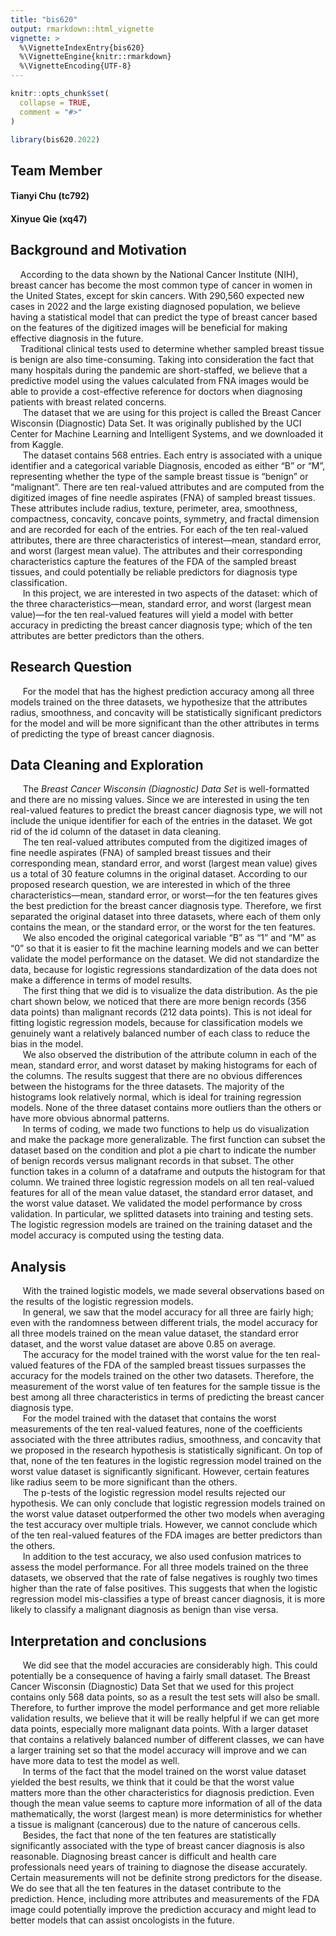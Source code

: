 ```yaml
---
title: "bis620"
output: rmarkdown::html_vignette
vignette: >
  %\VignetteIndexEntry{bis620}
  %\VignetteEngine{knitr::rmarkdown}
  %\VignetteEncoding{UTF-8}
---
```


```r
knitr::opts_chunk$set(
  collapse = TRUE,
  comment = "#>"
)
```

```r
library(bis620.2022)
```
## Team Member
#### Tianyi Chu (tc792)
#### Xinyue Qie (xq47)

## Background and Motivation

&nbsp;&nbsp;&nbsp;&nbsp;According to the data shown by the National Cancer Institute (NIH), breast cancer has become the most common type of cancer in women in the United States, except for skin cancers. With 290,560 expected new cases in 2022 and the large existing diagnosed population, we believe having a statistical model that can predict the type of breast cancer based on the features of the digitized images will be beneficial for making effective diagnosis in the future. 
<br /> 
&nbsp;&nbsp;&nbsp;&nbsp;Traditional clinical tests used to determine whether sampled breast tissue is benign are also time-consuming. Taking into consideration the fact that many hospitals during the pandemic are short-staffed, we believe that a predictive model using the values calculated from FNA images would be able to provide a cost-effective reference for doctors when diagnosing patients with breast related concerns.
<br /> 
&nbsp;&nbsp;&nbsp;&nbsp;
The dataset that we are using for this project is called the Breast Cancer Wisconsin (Diagnostic) Data Set. It was originally published by the UCI Center for Machine Learning and Intelligent Systems, and we downloaded it from Kaggle.
<br /> 
&nbsp;&nbsp;&nbsp;&nbsp;
The dataset contains 568 entries. Each entry is associated with a unique identifier and a categorical variable Diagnosis, encoded as either “B” or “M”, representing whether the type of the sample breast tissue is  “benign” or “malignant”. There are ten real-valued attributes and are computed from the digitized images of fine needle aspirates (FNA) of sampled breast tissues. These attributes include radius, texture, perimeter, area, smoothness, compactness, concavity, concave points, symmetry, and fractal dimension and are recorded for each of the entries. For each of the ten real-valued attributes, there are three characteristics of interest—mean, standard error, and worst (largest mean value). The attributes and their corresponding characteristics capture the features of the FDA of the sampled breast tissues, and could potentially be reliable predictors for diagnosis type classification.
<br /> 
&nbsp;&nbsp;&nbsp;&nbsp;
In this project, we are interested in two aspects of the dataset: which of the three characteristics—mean, standard error, and worst (largest mean value)—for the ten real-valued features will yield a model with better accuracy in predicting the breast cancer diagnosis type; which of the ten attributes are better predictors than the others.

## Research Question
&nbsp;&nbsp;&nbsp;&nbsp;
For the model that has the highest prediction accuracy among all three models trained on the three datasets, we hypothesize that the attributes radius, smoothness, and concavity will be statistically significant predictors for the model and will be more significant than the other attributes in terms of predicting the type of breast cancer diagnosis.

## Data Cleaning and Exploration

&nbsp;&nbsp;&nbsp;&nbsp;
The *Breast Cancer Wisconsin (Diagnostic) Data Set* is well-formatted and there are no missing values. Since we are interested in using the ten real-valued features to predict the breast cancer diagnosis type, we will not include the unique identifier for each of the entries in the dataset. We got rid of the id column of the dataset in data cleaning.
<br /> 
&nbsp;&nbsp;&nbsp;&nbsp;
The ten real-valued attributes computed from the digitized images of fine needle aspirates (FNA) of sampled breast tissues and their corresponding mean, standard error, and worst (largest mean value) gives us a total of 30 feature columns in the original dataset. According to our proposed research question, we are interested in which of the three characteristics—mean, standard error, or worst—for the ten features gives the best prediction for the breast cancer diagnosis type. Therefore, we first separated the original dataset into three datasets, where each of them only contains the mean, or the standard error, or the worst for the ten features.
<br /> 
&nbsp;&nbsp;&nbsp;&nbsp;
We also encoded the original categorical variable “B” as “1” and “M” as “0” so that it is easier to fit the machine learning models and we can better validate the model performance on the dataset. We did not standardize the data, because for logistic regressions standardization of the data does not make a difference in terms of model results.
<br /> 
&nbsp;&nbsp;&nbsp;&nbsp;
The first thing that we did is to visualize the data distribution. As the pie chart shown below, we noticed that there are more benign records (356 data points) than malignant records (212 data points). This is not ideal for fitting logistic regression models, because for classification models we genuinely want a relatively balanced number of each class to reduce the bias in the model. 
<br /> 
&nbsp;&nbsp;&nbsp;&nbsp;
We also observed the distribution of the attribute column in each of the mean, standard error, and worst dataset by making histograms for each of the columns. The results suggest that there are no obvious differences between the histograms for the three datasets. The majority of the histograms look relatively normal, which is ideal for training regression models. None of the three dataset contains more outliers than the others or have more obvious abnormal patterns.
<br /> 
&nbsp;&nbsp;&nbsp;&nbsp;
In terms of coding, we made two functions to help us do visualization and make the package more generalizable. The first function can subset the dataset based on the condition and plot a pie chart to indicate the number of benign records versus malignant records in that subset. The other function takes in a column of a dataframe and outputs the histogram for that column. 
We trained three logistic regression models on all ten real-valued features for all of the mean value dataset, the standard error dataset, and the worst value dataset. We validated the model performance by cross validation. In particular, we splitted datasets into training and testing sets. The logistic regression models are trained on the training dataset and the model accuracy is computed using the testing data.

## Analysis
&nbsp;&nbsp;&nbsp;&nbsp;
With the trained logistic models, we made several observations based on the results of the logistic regression models. 
<br /> 
&nbsp;&nbsp;&nbsp;&nbsp;
In general, we saw that the model accuracy for all three are fairly high; even with the randomness between different trials, the model accuracy for all three models trained on the mean value dataset, the standard error dataset, and the worst value dataset are above 0.85 on average.
<br /> 
&nbsp;&nbsp;&nbsp;&nbsp;
The accuracy for the model trained with the worst value for the ten real-valued features of the FDA of the sampled breast tissues surpasses the accuracy for the models trained on the other two datasets. Therefore, the measurement of the worst value of ten features for the sample tissue is the best among all three characteristics in terms of predicting the breast cancer diagnosis type.
<br /> 
&nbsp;&nbsp;&nbsp;&nbsp;
	For the model trained with the dataset that contains the worst measurements of the ten real-valued features, none of the coefficients associated with the three attributes radius, smoothness, and concavity that we proposed in the research hypothesis is statistically significant. On top of that, none of the ten features in the logistic regression model trained on the worst value dataset is significantly significant. However, certain features like radius seem to be more significant than the others.
	<br /> 
&nbsp;&nbsp;&nbsp;&nbsp;
	The p-tests of the logistic regression model results rejected our hypothesis. We can only conclude that logistic regression models trained on the worst value dataset outperformed the other two models when averaging the test accuracy over multiple trials. However, we cannot conclude which of the ten real-valued features of the FDA images are better predictors than the others. 	
&nbsp;&nbsp;&nbsp;&nbsp;
	In addition to the test accuracy, we also used confusion matrices to assess the model performance. For all three models trained on the three datasets, we observed that the rate of false negatives is roughly two times higher than the rate of false positives. This suggests that when the logistic regression model mis-classifies a type of breast cancer diagnosis, it is more likely to classify a malignant diagnosis as benign than vise versa.
	
## Interpretation and conclusions
&nbsp;&nbsp;&nbsp;&nbsp;
We did see that the model accuracies are considerably high. This could potentially be a consequence of having a fairly small dataset. The Breast Cancer Wisconsin (Diagnostic) Data Set that we used for this project contains only 568 data points, so as a result the test sets will also be small. Therefore, to further improve the model performance and get more reliable validation results, we believe that it will be really helpful if we can get more data points, especially more malignant data points. With a larger dataset that contains a relatively balanced number of different classes, we can have a larger training set so that the model accuracy will improve and we can have more data to test the model as well.
	<br /> 
&nbsp;&nbsp;&nbsp;&nbsp;
	In terms of the fact that the model trained on the worst value dataset yielded the best results, we think that it could be that the worst value matters more than the other characteristics for diagnosis prediction. Even though the mean value seems to capture more information of all of the data mathematically, the worst (largest mean) is more deterministics for whether a tissue is malignant (cancerous) due to the nature of cancerous cells.
		<br /> 
&nbsp;&nbsp;&nbsp;&nbsp;
	Besides, the fact that none of the ten features are statistically significantly associated with the type of breast cancer diagnosis is also reasonable. Diagnosing breast cancer is difficult and health care professionals need years of training to diagnose the disease accurately. Certain measurements will not be definite strong predictors for the disease. We do see that all the ten features in the dataset contribute to the prediction. Hence, including more attributes and measurements of the FDA image could potentially improve the prediction accuracy and might lead to better models that can assist oncologists in the future.


